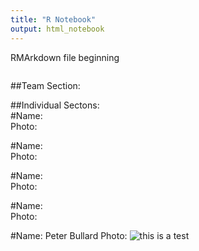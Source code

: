 ---
title: "R Notebook"
output: html_notebook
---

RMArkdown file beginning

```{r}

```
##Team Section:  

##Individual Sectons:  
#Name:   
Photo:  


#Name:   
Photo:  


#Name:   
Photo:  


#Name:  
Photo:  


#Name: Peter Bullard 
Photo: ![this is a test ](Images/testPhoto.png)




